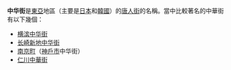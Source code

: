'''中华街'''是[[東亞|東亞]]地區（主要是[[日本|日本]]和[[大韓民國|韓國]]）的[[唐人街|唐人街]]的名稱。當中比較著名的中華街有以下幾個：
*[[横滨中华街|横滨中华街]]
*[[长崎新地中华街|长崎新地中华街]]
*[[南京町|南京町]]（[[神戶市|神戶市]]中华街）
*[[仁川中華街|仁川中華街]]

{{disambig|Z|Cat=三字地名消歧义}}